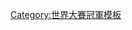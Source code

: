 {{baseball navbox
|bodyclass=hlist
| name  = 2004年世界大賽冠軍波士頓紅襪隊名單
| title = [[波士頓紅襪|<span style="color:white;">波士頓紅襪</span>]] [[2004年世界大賽|<span style="color:white;">2004年世界大賽</span>]]冠軍名單
| titlestyle = background:#ba313c; color:white;
| list1 = 
* 3 [[Pokey Reese]]
* 7 [[Trot Nixon]]
* 11 [[Bill Mueller]]
* 12 [[Mark Bellhorn]]
* 13 [[Doug Mientkiewicz]]
* 15 [[Kevin Millar]]
* 18 [[強尼·戴蒙]]
* 19 [[Gabe Kapler]]
* 20 [[凱文·尤克里斯]]
* 24 [[曼尼·拉米瑞茲]]
* 26 [[Ramiro Mendoza]]
* 28 [[Doug Mirabelli]]
* 29 [[Keith Foulke]]
* 30 [[Curt Leskanic]]
* 31 [[Dave Roberts]]
* 32 [[德瑞克·洛夫]]
* 33 [[傑森·瓦瑞泰克]]
* 34 [[大衛·歐提茲]]
* 36 [[Mike Myers (baseball)|Mike Myers]]
* 38 [[柯特·席林]]
* 43 [[Alan Embree]]
* 44 [[奧蘭多·卡布雷拉]]
* 45 [[佩卓·馬丁尼茲]]
* 49 [[提姆·韋克菲爾德]]
* 50 [[迈克·蒂姆林]]
* 61 [[布洛申·阿羅約]]
| list2 = 
*總教練 47 [[特里·弗兰克纳]]
}}<noinclude>
[[Category:世界大賽冠軍模板]]
</noinclude>